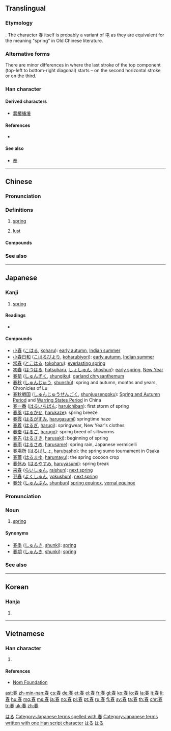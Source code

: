 {{also|萅}}
==Translingual==
{{stroke order|strokes=9}}
{{stroke order|type=animate}}

===Etymology===
{{Han etyl}}
{{Han compound|艹|t1=grass|屯|t2=sprout|日|t3=sun|ls=ic}}. The character 春 itself is probably a variant of 屯 as they are equivalent for the meaning "spring" in Old Chinese literature.

===Alternative forms===
There are minor differences in where the last stroke of the top component (top-left to bottom-right diagonal) starts – on the second horizontal stroke or on the third.

===Han character===
{{Han char|rn=72|rad=日|as=05|sn=9|four=50603|canj=QKA|ids=⿱𡗗日}}

====Derived characters====
* [[蠢]][[椿]][[蝽]][[堾]]

====References====
* {{Han ref|kx=0493.060|dkj=13844|dj=0856.070|hdz=21496.100|uh=6625|ud=26149|bh=AC4B|bd=44107}}

====See also====
* [[奉]]<!-- Same top component -->

----

==Chinese==
{{zh-forms}}

===Pronunciation===
{{zh-pron
|m=chūn
|c=ceon1
|h=pfs=chhûn
|mn=chhun
|mc=y
|oc=y
|ma=zh-chūn.ogg
|cat=n,a
}}

===Definitions===
{{zh-hanzi}}

# [[spring]] {{gloss|season}}
#: {{zh-x|春天|spring}}
# [[lust]]
#: {{zh-x|思春期|puberty}}

====Compounds====
{{der3|title=Compounds
|{{zh-l|春冰}}
|{{zh-l|春餅}}
|{{zh-l|春播}}
|{{zh-l|春蠶}}
|{{zh-l|春潮}}
|{{zh-l|春綢}}
|{{zh-l|春肥}}
|{{zh-l|春分}}
|{{zh-l|春分點}}
|{{zh-l|春風}}
|{{zh-l|春風得意}}
|{{zh-l|春風化雨}}
|{{zh-l|春風滿面}}
|{{zh-l|春耕}}
|{{zh-l|春宮}}
|{{zh-l|春灌}}
|{{zh-l|春光}}
|{{zh-l|春寒}}
|{{zh-l|春寒料峭}}
|{{zh-l|春旱}}
|{{zh-l|春華秋實}}
|{{zh-l|春化}}
|{{zh-l|春畫}}, {{zh-l|春畫兒}}
|{{zh-l|春荒}}
|{{zh-l|春暉}}
|{{zh-l|春季}} (chūnjì)
|{{zh-l|春假}}
|{{zh-l|春節}}
|{{zh-l|春景}}
|{{zh-l|春捲}}, {{zh-l|春捲兒}}
|{{zh-l|春困秋乏}}
|{{zh-l|春蘭}}
|{{zh-l|春蘭秋菊}}
|{{zh-l|春雷}}
|{{zh-l|春聯}}, {{zh-l|春聯兒}}
|{{zh-l|春令}}
|{{zh-l|春麥}}
|{{zh-l|春滿人間}}
|{{zh-l|春忙}}
|{{zh-l|春夢}}
|{{zh-l|春牛}}
|{{zh-l|春情}}
|{{zh-l|春秋}}
|{{zh-l|春秋衫}}
|{{zh-l|春日}}
|{{zh-l|春色}}
|{{zh-l|春上}}
|{{zh-l|春試}}
|{{zh-l|春筍}}
|{{zh-l|春天}} (chūntiān)
|{{zh-l|春瘟}}
|{{zh-l|春捂秋凍}}
|{{zh-l|春宵}}
|{{zh-l|春小麥}}
|{{zh-l|春心}}
|{{zh-l|春汛}}
|{{zh-l|春藥}}
|{{zh-l|春意}}
|{{zh-l|春蚓秋蛇}}
|{{zh-l|春游}}
|{{zh-l|春雨}}
|{{zh-l|春運}}
|{{zh-l|春種}}
|{{zh-l|春裝}}
}}

===See also===
{{table:seasons/zh}}

----

==Japanese==

===Kanji===
{{ja-kanji|grade=2|rs=日05}}

# [[spring#Noun|spring]] {{gloss|season}}

====Readings====
* {{ja-readings
|goon=[[しゅん]] (shun)
|kanon=[[しゅん]] (shun)
|kun=[[はる]] (haru)}}

====Compounds====
* [[小春]] ([[こはる]], [[koharu]]): [[early autumn]], [[Indian summer]]
* [[小春日和]] ([[こはるびより]], [[koharubiyori]]): [[early autumn]], [[Indian summer]]
* [[常春]] ([[とこはる]], [[tokoharu]]): [[everlasting spring]]
* [[初春]] ([[はつはる]], [[hatsuharu]], [[しょしゅん]], [[shoshun]]): [[early spring]], [[New Year]]
* [[春菊]] ([[しゅんぎく]], [[shungiku]]): [[garland chrysanthemum]]
* [[春秋]] ([[しゅんじゅう]], [[shunshū]]): spring and autumn, months and years, Chronicles of Lu
* [[春秋戦国]] ([[しゅんじゅうせんごく]], [[shunjuusengoku]]): [[Spring and Autumn Period]] and [[Warring States Period]] in China
* [[春一番]] ([[はるいちばん]]: [[haruichiban]]): first storm of spring
* [[春風]] ([[はるかぜ]], [[harukaze]]): spring breeze
* [[春霞]] ([[はるがすみ]], [[harugasumi]]) springtime haze
* [[春着]] ([[はるぎ]], [[harugi]]): springwear, New Year's clothes
* [[春蚕]] ([[はるご]], [[harugo]]): spring breed of silkworms
* [[春先]] ([[はるさき]], [[harusaki]]): beginning of spring
* [[春雨]] ([[はるさめ]], [[harusame]]): spring rain, Japanese vermicelli
* [[春場所]] ([[はるばしょ]], [[harubasho]]): the spring sumo tournament in Osaka
* [[春繭]] ([[はるまゆ]], [[harumayu]]): the spring cocoon crop
* [[春休み]] ([[はるやすみ]], [[haruyasumi]]): spring break
* [[来春]] ([[らいしゅん]], [[raishun]]): [[next spring]]
* [[翌春]] ([[よくしゅん]], [[yokushun]]): [[next spring]]
* [[春分]] ([[しゅんぶん]], [[shunbun]]) [[spring equinox]], [[vernal equinox]]

===Pronunciation===
{{wikipedia|lang=ja}}
{{ja-kanjitab|yomi=k|はる}}
{{ja-pron|acc=a|y=k|はる}}

===Noun===
{{ja-noun|はる}}

# [[spring#Noun|spring]] {{gloss|season}}

====Synonyms====
* [[春季]] ([[しゅんき]], [[shunki]]): [[spring]]
* [[春期]] ([[しゅんき]], [[shunki]]): [[spring]]

===See also===
{{table:seasons/ja}}

[[Category:1000 Japanese basic words|はる]]
[[Category:Japanese terms spelled with 春]]
[[Category:Japanese terms written with one Han script character]]
[[Category:ja:Calendar terms|はる]]
[[Category:ja:Seasons|はる]]

----

==Korean==

===Hanja===
{{ko-hanja|hangeul=춘|eumhun=|rv=chun|mr=ch'un|y=chwun}}

# {{defn|lang=ko|sort=日05}}

----

==Vietnamese==

===Han character===
{{vi-hantu|[[xoan]], [[xuân]]|rs=日05}}

# {{defn|lang=vi|sort=日05}}

====References====
* [http://nomfoundation.org/common/nom_details.php?codepoint=6625 Nom Foundation]

[[ast:春]]
[[zh-min-nan:春]]
[[cs:春]]
[[de:春]]
[[et:春]]
[[el:春]]
[[fr:春]]
[[gl:春]]
[[ko:春]]
[[lo:春]]
[[la:春]]
[[lt:春]]
[[li:春]]
[[hu:春]]
[[mg:春]]
[[ms:春]]
[[ja:春]]
[[no:春]]
[[pl:春]]
[[pt:春]]
[[ru:春]]
[[fi:春]]
[[sv:春]]
[[ta:春]]
[[th:春]]
[[chr:春]]
[[tr:春]]
[[uk:春]]
[[zh:春]]